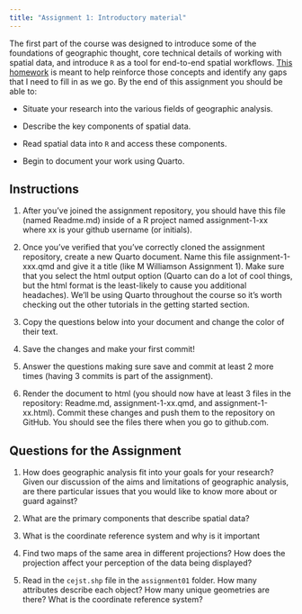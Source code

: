 ```yaml
---
title: "Assignment 1: Introductory material"
---
```


The first part of the course was designed to introduce some of the foundations of geographic thought, core technical details of working with spatial data, and introduce `R` as a tool for end-to-end spatial workflows. [This homework](https://classroom.github.com/a/eNiOQIFf) is meant to help reinforce those concepts and identify any gaps that I need to fill in as we go. By the end of this assignment you should be able to:

* Situate your research into the various fields of geographic analysis.

* Describe the key components of spatial data.

* Read spatial data into `R` and access these components.

* Begin to document your work using Quarto.

## Instructions

1. After you've joined the assignment repository, you should have this file (named Readme.md) inside of a R project named assignment-1-xx where xx is your github username (or initials).

2. Once you've verified that you've correctly cloned the assignment repository, create a new Quarto document. Name this file assignment-1-xxx.qmd and give it a title (like M Williamson Assignment 1). Make sure that you select the html output option (Quarto can do a lot of cool things, but the html format is the least-likely to cause you additional headaches). We'll be using Quarto throughout the course so it's worth checking out the other tutorials in the getting started section.

3. Copy the questions below into your document and change the color of their text.

4. Save the changes and make your first commit!

5. Answer the questions making sure save and commit at least 2 more times (having 3 commits is part of the assignment).

6. Render the document to html (you should now have at least 3 files in the repository: Readme.md, assignment-1-xx.qmd, and assignment-1-xx.html). Commit these changes and push them to the repository on GitHub. You should see the files there when you go to github.com.

## Questions for the Assignment

1. How does geographic analysis fit into your goals for your research? Given our discussion of the aims and limitations of geographic analysis, are there particular issues that you would like to know more about or guard against?

2. What are the primary components that describe spatial data?

3. What is the coordinate reference system and why is it important

4. Find two maps of the same area in different projections? How does the projection affect your perception of the data being displayed?

5. Read in the `cejst.shp` file in the `assignment01` folder. How many attributes describe each object? How many unique geometries are there? What is the coordinate reference system?
<!-- hide solutions until assignment due date
:::{.callout-note}
Solutions are [here](01-introsolutions.qmd)
:::
-->